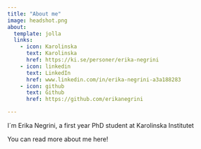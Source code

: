 ```yaml
---
title: "About me"
image: headshot.png
about:
  template: jolla
  links:
    - icon: Karolinska
      text: Karolinska
      href: https://ki.se/personer/erika-negrini
    - icon: linkedin
      text: LinkedIn
      href: www.linkedin.com/in/erika-negrini-a3a188283
    - icon: github
      text: Github
      href: https://github.com/erikanegrini

---
```


I´m Erika Negrini, a first year PhD student at Karolinska Institutet

You can read more about me here! 
